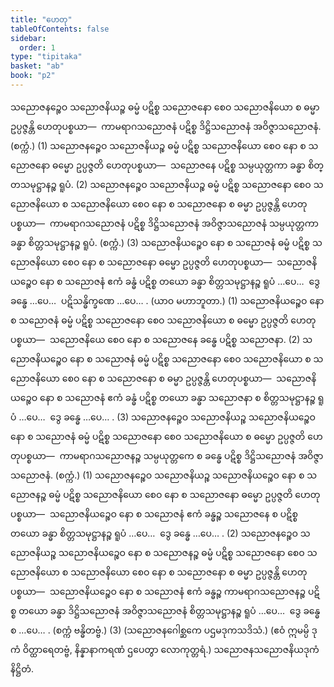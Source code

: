 ```yaml
---
title: "ဟေတု"
tableOfContents: false
sidebar:
  order: 1
type: "tipitaka"
basket: "ab"
book: "p2"
---
```



<DynamicBreadcrumb />

<Division number="97" book="p2" e="ch" v="38" p="122">

<Paragraph number="1559" book="p2">
သညောဇနဉ္စေဝ သညောဇနိယဉ္စ ဓမ္မံ ပဋိစ္စ သညောဇနော စေဝ သညောဇနိယော စ ဓမ္မာ ဥပ္ပဇ္ဇန္တိ ဟေတုပစ္စယာ—  ကာမရာဂသညောဇနံ ပဋိစ္စ ဒိဋ္ဌိသညောဇနံ အဝိဇ္ဇာသညောဇနံ. (စက္ကံ.) (1)
</Paragraph>

<Paragraph number="1560" book="p2">
သညောဇနဉ္စေဝ သညောဇနိယဉ္စ ဓမ္မံ ပဋိစ္စ သညောဇနိယော စေဝ နော စ သညောဇနော ဓမ္မော ဥပ္ပဇ္ဇတိ ဟေတုပစ္စယာ—  သညောဇနေ ပဋိစ္စ သမ္ပယုတ္တကာ ခန္ဓာ စိတ္တသမုဋ္ဌာနဉ္စ ရူပံ. (2)
</Paragraph>

<Paragraph number="1561" book="p2">
သညောဇနဉ္စေဝ သညောဇနိယဉ္စ ဓမ္မံ ပဋိစ္စ သညောဇနော စေဝ သညောဇနိယော စ သညောဇနိယော စေဝ နော စ သညောဇနော စ ဓမ္မာ ဥပ္ပဇ္ဇန္တိ ဟေတုပစ္စယာ—  ကာမရာဂသညောဇနံ ပဋိစ္စ ဒိဋ္ဌိသညောဇနံ အဝိဇ္ဇာသညောဇနံ သမ္ပယုတ္တကာ ခန္ဓာ စိတ္တသမုဋ္ဌာနဉ္စ ရူပံ. (စက္ကံ.) (3)
</Paragraph>

</Division>
<Division number="98" book="p2" e="ch" v="38" p="122">

<Paragraph number="1562" book="p2">
သညောဇနိယဉ္စေဝ နော စ သညောဇနံ ဓမ္မံ ပဋိစ္စ သညောဇနိယော စေဝ နော စ သညောဇနော ဓမ္မော ဥပ္ပဇ္ဇတိ ဟေတုပစ္စယာ—  သညောဇနိယဉ္စေဝ နော စ သညောဇနံ ဧကံ ခန္ဓံ ပဋိစ္စ တယော ခန္ဓာ စိတ္တသမုဋ္ဌာနဉ္စ ရူပံ …ပေ…  ဒွေ ခန္ဓေ …ပေ…  ပဋိသန္ဓိက္ခဏေ …ပေ… . (ယာဝ မဟာဘူတာ.) (1)
</Paragraph>

<Paragraph number="1563" book="p2">
သညောဇနိယဉ္စေဝ နော စ သညောဇနံ ဓမ္မံ ပဋိစ္စ သညောဇနော စေဝ သညောဇနိယော စ ဓမ္မော ဥပ္ပဇ္ဇတိ ဟေတုပစ္စယာ—  သညောဇနိယေ စေဝ နော စ သညောဇနေ ခန္ဓေ ပဋိစ္စ သညောဇနာ. (2)
</Paragraph>

<Paragraph number="1564" book="p2">
သညောဇနိယဉ္စေဝ နော စ သညောဇနံ ဓမ္မံ ပဋိစ္စ သညောဇနော စေဝ သညောဇနိယော စ သညောဇနိယော စေဝ နော စ သညောဇနော စ ဓမ္မာ ဥပ္ပဇ္ဇန္တိ ဟေတုပစ္စယာ—  သညောဇနိယဉ္စေဝ နော စ သညောဇနံ ဧကံ ခန္ဓံ ပဋိစ္စ တယော ခန္ဓာ သညောဇနာ စ စိတ္တသမုဋ္ဌာနဉ္စ ရူပံ …ပေ…  ဒွေ ခန္ဓေ …ပေ… . (3)
</Paragraph>

</Division>
<Division number="99" book="p2" e="ch" v="38" p="195">

<Paragraph number="1565" book="p2">
သညောဇနဉ္စေဝ သညောဇနိယဉ္စ သညောဇနိယဉ္စေဝ နော စ သညောဇနံ ဓမ္မံ ပဋိစ္စ သညောဇနော စေဝ သညောဇနိယော စ ဓမ္မော ဥပ္ပဇ္ဇတိ ဟေတုပစ္စယာ—  ကာမရာဂသညောဇနဉ္စ သမ္ပယုတ္တကေ စ ခန္ဓေ ပဋိစ္စ ဒိဋ္ဌိသညောဇနံ အဝိဇ္ဇာသညောဇနံ. (စက္ကံ.) (1)
</Paragraph>

<Paragraph number="1566" book="p2">
သညောဇနဉ္စေဝ သညောဇနိယဉ္စ သညောဇနိယဉ္စေဝ နော စ သညောဇနဉ္စ ဓမ္မံ ပဋိစ္စ သညောဇနိယော စေဝ နော စ သညောဇနော ဓမ္မော ဥပ္ပဇ္ဇတိ ဟေတုပစ္စယာ—  သညောဇနိယဉ္စေဝ နော စ သညောဇနံ ဧကံ ခန္ဓဉ္စ သညောဇနေ စ ပဋိစ္စ တယော ခန္ဓာ စိတ္တသမုဋ္ဌာနဉ္စ ရူပံ …ပေ…  ဒွေ ခန္ဓေ …ပေ… . (2)
</Paragraph>

<Paragraph number="1567" book="p2">
သညောဇနဉ္စေဝ သညောဇနိယဉ္စ သညောဇနိယဉ္စေဝ နော စ သညောဇနဉ္စ ဓမ္မံ ပဋိစ္စ သညောဇနော စေဝ သညောဇနိယော စ သညောဇနိယော စေဝ နော စ သညောဇနော စ ဓမ္မာ ဥပ္ပဇ္ဇန္တိ ဟေတုပစ္စယာ—  သညောဇနိယဉ္စေဝ နော စ သညောဇနံ ဧကံ ခန္ဓဉ္စ ကာမရာဂသညောဇနဉ္စ ပဋိစ္စ တယော ခန္ဓာ ဒိဋ္ဌိသညောဇနံ အဝိဇ္ဇာသညောဇနံ စိတ္တသမုဋ္ဌာနဉ္စ ရူပံ …ပေ…  ဒွေ ခန္ဓေ စ …ပေ… . (စက္ကံ ဗန္ဓိတဗ္ဗံ.) (3)
</Paragraph>

<Paragraph number="1568" book="p2">
(သညောဇနဂေါစ္ဆကေ ပဌမဒုကသဒိသံ.)
</Paragraph>

<Paragraph number="1569" book="p2">
(ဧဝံ ဣမမ္ပိ ဒုကံ ဝိတ္ထာရေတဗ္ဗံ, နိန္နာနာကရဏံ ဌပေတွာ လောကုတ္တရံ.)

</Paragraph>
</Division>

<Paragraph number="1570" type="center" book="p2">
သညောဇနသညောဇနိယဒုကံ နိဋ္ဌိတံ.
</Paragraph>